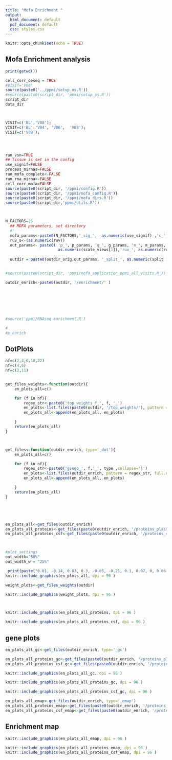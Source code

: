 ```yaml
---
title: "Mofa Enrichment "
output:
  html_document: default
  pdf_document: default
  css: styles.css
---
```


```r
knitr::opts_chunk$set(echo = TRUE)
```

## Mofa Enrichment analysis 



```r

print(getwd())

cell_corr_deseq = TRUE
#VISIT='V08'
source(paste0('../ppmi/setup_os.R'))
#source(paste0(script_dir, 'ppmi/setup_os.R'))
script_dir
data_dir



VISIT=c('BL','V08');
VISIT=c('BL','V04', 'V06',  'V08');
VISIT=c('V08');




run_vsn=TRUE
## tissue is set in the config
use_signif=FALSE
process_mirnas=FALSE
run_mofa_complete<-FALSE
run_rna_mirna<-FALSE
cell_corr_mofa=FALSE
source(paste0(script_dir, '/ppmi/config.R'))
source(paste0(script_dir, '/ppmi/mofa_config.R'))
source(paste0(script_dir, '/ppmi/mofa_dirs.R'))
source(paste0(script_dir,'ppmi/utils.R'))



N_FACTORS=25
  ## MOFA parameters, set directory 
  #'
  mofa_params<-paste0(N_FACTORS,'_sig_',  as.numeric(use_signif) ,'c_', as.numeric(run_mofa_complete)  )
  ruv_s<-(as.numeric(ruv))
  out_params<- paste0( 'p_', p_params, 'g_', g_params, 'm_', m_params, mofa_params, '_coh_', sel_coh_s,'_', VISIT_S, '_', 
                       as.numeric(scale_views[1]),'ruv_', as.numeric(ruv_s), '_c_',as.numeric(cell_corr_mofa))
  
  outdir = paste0(outdir_orig,out_params, '_split_', as.numeric(split ));outdir


#source(paste0(script_dir, 'ppmi/mofa_application_ppmi_all_visits.R'))

outdir_enrich<-paste0(outdir, '/enrichment/' )







#source('ppmi/RNAseq enrichment.R')

#
#p_enrich


```




## DotPlots  
```r
nf=c(2,4,6,18,22)
nf=c(4,6)
nf=c(2,11)


get_files_weights<-function(outdir){
    en_plots_all=c()

    for (f in nf){
        regex_str<-paste0('top_weights_f_', f, '_')
        en_plots<-list.files(paste0(outdir, '/top_weights/'), pattern = regex_str, full.names =  TRUE)
        en_plots_all<-append(en_plots_all, en_plots)

    }
    return(en_plots_all)
}



get_files<-function(outdir_enrich, type='_dot'){
    en_plots_all=c()

    for (f in nf){
        regex_str<-paste0('gsego_', f,'_', type ,collapse='|')
        en_plots<-list.files(outdir_enrich, pattern = regex_str, full.names =  TRUE)
        en_plots_all<-append(en_plots_all, en_plots)

    }
    return(en_plots_all)
}





en_plots_all<-get_files(outdir_enrich)
en_plots_all_proteins<-get_files(paste0(outdir_enrich, '/proteins_plasma/ora/'))
en_plots_all_proteins_csf<-get_files(paste0(outdir_enrich, '/proteins_csf/ora/'))



#plot_settings
out_width="50%"
out_width_w = "25%"

```



```r



 print(paste("0.01, -0.14, 0.03, 0.3, -0.05, -0.21, 0.1, 0.07, 0, 0.06, -0.05, 0.03, 0.07, 0.09, -0.09, -0.02, 0.1, -0.15, -0.01, -0.02, -0.04, -0.16, 0.03, 0.03, -0.02"))
knitr::include_graphics(en_plots_all, dpi = 96 )

```



```r

weight_plots<-get_files_weights(outdir)

knitr::include_graphics(weight_plots, dpi = 96 )




```




```r
knitr::include_graphics(en_plots_all_proteins, dpi = 96 )

knitr::include_graphics(en_plots_all_proteins_csf, dpi = 96 )


```






## gene plots


```r
en_plots_all_gc<-get_files(outdir_enrich, type='_gc')

en_plots_all_proteins_gc<-get_files(paste0(outdir_enrich, '/proteins_plasma/ora/'), type='gc')
en_plots_all_proteins_csf_gc<-get_files(paste0(outdir_enrich, '/proteins_csf/ora/'), type='gc')


```



```r


knitr::include_graphics(en_plots_all_gc, dpi = 96 )

```

```r
knitr::include_graphics(en_plots_all_proteins_gc, dpi = 96 )

knitr::include_graphics(en_plots_all_proteins_csf_gc, dpi = 96 )


```



```r
en_plots_all_emap<-get_files(outdir_enrich, type='_emap')
en_plots_all_proteins_emap<-get_files(paste0(outdir_enrich, '/proteins_plasma/ora/'), type='_emap')
en_plots_all_proteins_csf_emap<-get_files(paste0(outdir_enrich, '/proteins_csf/ora/'), type='_emap')

```


## Enrichment map

```r


knitr::include_graphics(en_plots_all_emap, dpi = 96 )

```

```r


knitr::include_graphics(en_plots_all_proteins_emap, dpi = 96 )
knitr::include_graphics(en_plots_all_proteins_csf_emap, dpi = 96 )


```
